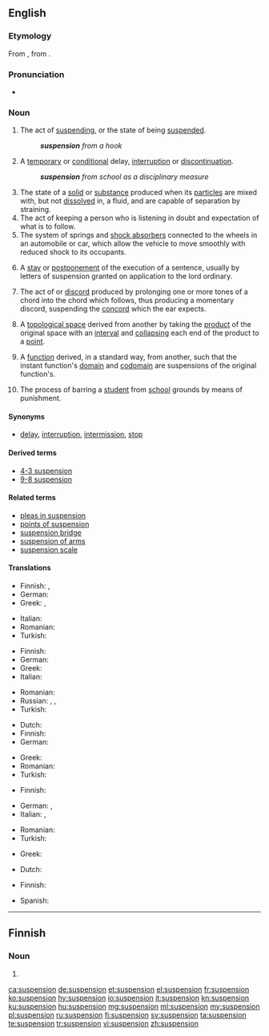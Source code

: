 {{also|Suspension}}
==English==
===Etymology===
From {{etyl|fro|en}} {{term|suspension|lang=fro}}, from {{etyl|la|en}} {{term|suspensio|lang=la}}.
===Pronunciation===
* {{IPA|/səˈspɛnʃən/|lang=en}}

===Noun===
{{en-noun}}

# The act of [[suspending]], or the state of being [[suspended]].
#: '''''suspension''' from a hook''
# A [[temporary]] or [[conditional]] delay, [[interruption]] or [[discontinuation]].
#: '''''suspension''' from school as a disciplinary measure''
# The state of a [[solid]] or [[substance]] produced when its [[particle]]s are mixed with, but not [[dissolve|dissolved]] in, a fluid, and are capable of separation by straining.
# The act of keeping a person who is listening in doubt and expectation of what is to follow.
# The system of springs and [[shock absorber]]s connected to the wheels in an automobile or car, which allow the vehicle to move smoothly with reduced shock to its occupants.
# {{context|Scots Law|lang=en}} A [[stay]] or [[postponement]] of the execution of a sentence, usually by letters of suspension granted on application to the lord ordinary.
# {{context|music|lang=en}} The act of or [[discord]] produced by prolonging one or more tones of a chord into the chord which follows, thus producing a momentary discord, suspending the [[concord]] which the ear expects.
# {{context|topology|lang=en}} A [[topological space]] derived from another by taking the [[product]] of the original space with an [[interval]] and [[collapse|collapsing]] each end of the product to a [[point]].
# {{context|topology|lang=en}} A [[function]] derived, in a standard way, from another, such that the instant function's [[domain]] and [[codomain]] are suspensions of the original function's.
#{{context|education|lang=en}} The process of barring a [[student]] from [[school]] grounds by means of punishment.
====Synonyms====
* [[delay]], [[interruption]], [[intermission]], [[stop]]

====Derived terms====
{{der-top}}
* [[4-3 suspension]]
* [[9-8 suspension]]
{{der-bottom}}

====Related terms====
{{rel-top}}
* [[pleas in suspension]]
* [[points of suspension]]
* [[suspension bridge]]
* [[suspension of arms]]
* [[suspension scale]]
{{rel-bottom}}

====Translations====
{{trans-top|act of suspending or state of being suspended}}
* Finnish: {{t|fi|keskeytys}}, {{t|fi|peruutus}}
* German: {{t|de|Aussetzung|f}}
* Greek: {{t+|el|ανάρτηση|f|tr=anártisi}},  {{t+|el|κρέμασμα|n|tr=krémasma}}
{{trans-mid}}
* Italian: {{t+|it|sospensione}}
* Romanian: {{t+|ro|suspendare|f}}
* Turkish: {{t|tr|askıya alma}}
{{trans-bottom}}

{{trans-top|temporary or conditional delay, interruption or discontinuation}}
* Finnish: {{t|fi|keskeytys}}
* German: {{t|de|Aussetzung|f}}
* Greek: {{t+|el|διαθεσιμότητα|f|tr=diathesimótita}}
* Italian: {{t+|it|sospensione}}
{{trans-mid}}
* Romanian: {{t+|ro|suspendare|f}}
* Russian: {{t+|ru|приостановление|n|tr=priostanovlénije}},  {{t+|ru|приостановка|n|tr=priostanóvka}},  {{t+|ru|прекращение|n|tr=prekraščénije}}
* Turkish: {{t+|tr|durdurma}}
{{trans-bottom}}

{{trans-top|state of a solid when mixed with, but not dissolved in a fluid}}
* Dutch: {{t+|nl|suspensie}}
* Finnish: {{t+|fi|suspensio}}
* German: {{t|de|Suspension|f}}
{{trans-mid}}
* Greek: {{t+|el|αιώρημα|n|tr=aiórima}}
* Romanian: {{t+|ro|suspensie|f}}
* Turkish: {{t+|tr|süspansiyon}}
{{trans-bottom}}

{{trans-top|act of keeping a person listening in doubt and expectation}}
* Finnish: {{t|fi|jännitys}}
{{trans-mid}}
{{trans-bottom}}

{{trans-top|system of springs and shock absorbers connected to the wheels in an automobile or car}}
* German: {{t|de|Aufhängung|f}}, {{t|de|Federung|f}}
* Italian: {{t+|it|sospensione|f}}, {{t+|it|balestra|f}}
{{trans-mid}}
* Romanian: {{t+|ro|suspensie|f}}
* Turkish: {{t+|tr|amortisör}}
{{trans-bottom}}

{{trans-top|law: stay or postponement of the execution of a sentence}}
* Greek: {{t+|el|εκκρεμότητα|f|tr=ekkremótita}}
{{trans-mid}}
{{trans-bottom}}

{{trans-top|prolonging of one or more tones of a chord into the chord which follows}}
* Dutch: {{t|nl|voorhouding|f}}
{{trans-mid}}
* Finnish: {{t|fi|pidätys}}
{{trans-bottom}}

{{checktrans-top}}
* Spanish: {{t-check|es|suspensión}}
{{trans-bottom}}

----

==Finnish==

===Noun===
{{head|fi|noun form}}

# {{fi-form of|type=noun|case=genitive|pl=singular|suspensio}}

[[ca:suspension]]
[[de:suspension]]
[[et:suspension]]
[[el:suspension]]
[[fr:suspension]]
[[ko:suspension]]
[[hy:suspension]]
[[io:suspension]]
[[it:suspension]]
[[kn:suspension]]
[[ku:suspension]]
[[hu:suspension]]
[[mg:suspension]]
[[ml:suspension]]
[[my:suspension]]
[[pl:suspension]]
[[ru:suspension]]
[[fi:suspension]]
[[sv:suspension]]
[[ta:suspension]]
[[te:suspension]]
[[tr:suspension]]
[[vi:suspension]]
[[zh:suspension]]